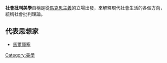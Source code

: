 {{Unreferenced |time=2008-05-25T08:53:14+00:00 }}
'''社會批判美學'''自稱是從[[馬克思主義|馬克思主義]]的立場出發，來解釋現代社會生活的各個方向，統稱社會批判理論。

== 代表思想家 ==
*[[馬爾庫塞|馬爾庫塞]]

{{艺术小作品}}
[[Category:美學|Category:美學]]